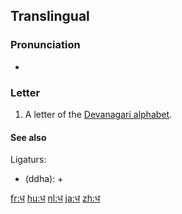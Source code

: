 {{Devanagari character info|hex=927|name=DEVANAGARI LETTER DHA|image=[[File:Deva-ध-order.gif|100px]]}}
==Translingual==

===Pronunciation===
* {{IPA|/dʱə/|lang=mul}}

===Letter===
{{mul-Deva|dha}}

# A letter of the [[Devanagari alphabet]].

====See also====
Ligaturs:
* {{Deva|[[द्ध]]}} (ddha): {{Deva|[[द]]}} + {{Deva|ध}}

[[fr:ध]]
[[hu:ध]]
[[nl:ध]]
[[ja:ध]]
[[zh:ध]]